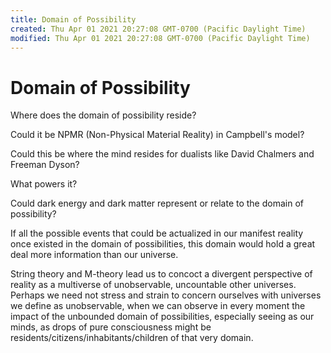 ```yaml
---
title: Domain of Possibility
created: Thu Apr 01 2021 20:27:08 GMT-0700 (Pacific Daylight Time)
modified: Thu Apr 01 2021 20:27:08 GMT-0700 (Pacific Daylight Time)
---
```

# Domain of Possibility

Where does the domain of possibility reside?

Could it be NPMR (Non-Physical Material Reality) in Campbell's model?

Could this be where the mind resides for dualists like David Chalmers and Freeman Dyson?

What powers it?

Could dark energy and dark matter represent or relate to the domain of possibility?

If all the possible events that could be actualized in our manifest reality once existed in the domain of possibilities, this domain would hold a great deal more information than our universe.

String theory and M-theory lead us to concoct a divergent perspective of reality as a multiverse of unobservable, uncountable other universes. Perhaps we need not stress and strain to concern ourselves with universes we define as unobservable, when we can observe in every moment the impact of the unbounded domain of possibilities, especially seeing as our minds, as drops of pure consciousness might be residents/citizens/inhabitants/children of that very domain.
